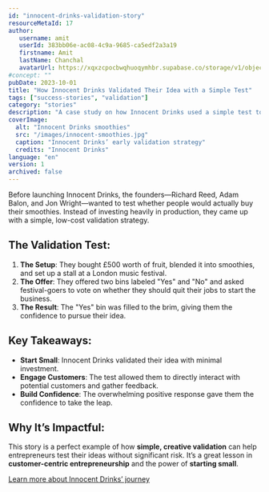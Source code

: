 ```yaml
---
id: "innocent-drinks-validation-story"
resourceMetaId: 17
author: 
   username: amit
   userId: 383bb06e-ac08-4c9a-9685-ca5edf2a3a19
   firstname: Amit
   lastName: Chanchal
   avatarUrl: https://xqxzcpocbwqhuoqymhbr.supabase.co/storage/v1/object/public/profiles/383bb06e-ac08-4c9a-9685-ca5edf2a3a19/profile.jpg
#concept: ""
pubDate: 2023-10-01
title: "How Innocent Drinks Validated Their Idea with a Simple Test"
tags: ["success-stories", "validation"]
category: "stories"
description: "A case study on how Innocent Drinks used a simple test to validate demand for their smoothies."
coverImage:
  alt: "Innocent Drinks smoothies"
  src: "/images/innocent-smoothies.jpg"
  caption: "Innocent Drinks’ early validation strategy"
  credits: "Innocent Drinks"
language: "en"
version: 1
archived: false
---
```

Before launching Innocent Drinks, the founders—Richard Reed, Adam Balon, and Jon Wright—wanted to test whether people would actually buy their smoothies. Instead of investing heavily in production, they came up with a simple, low-cost validation strategy.

## The Validation Test:
1. **The Setup**: They bought £500 worth of fruit, blended it into smoothies, and set up a stall at a London music festival.
2. **The Offer**: They offered two bins labeled "Yes" and "No" and asked festival-goers to vote on whether they should quit their jobs to start the business.
3. **The Result**: The "Yes" bin was filled to the brim, giving them the confidence to pursue their idea.

## Key Takeaways:
- **Start Small**: Innocent Drinks validated their idea with minimal investment.
- **Engage Customers**: The test allowed them to directly interact with potential customers and gather feedback.
- **Build Confidence**: The overwhelming positive response gave them the confidence to take the leap.

## Why It’s Impactful:
This story is a perfect example of how **simple, creative validation** can help entrepreneurs test their ideas without significant risk. It’s a great lesson in **customer-centric entrepreneurship** and the power of **starting small**.

[Learn more about Innocent Drinks’ journey](https://www.innocentdrinks.co.uk)